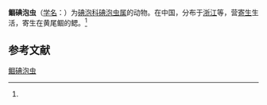 {{Speciesbox
| name = 鲴碘泡虫
| status = 
| status_system = 
| image = 
| genus = Myxobolus
| species = xenocyprisis
| authority = (Li et Wu, 1983)<ref name='id9573'>{{cite web| url =http://www.bioinfo.cn/db05/BjdwSpecies.php?action=view&id=9573| title =鲴碘泡虫| work =《中国动物物种编目数据库》| publisher =中国科学院微生物研究所| author =中国科学院动物研究所| accessdate =2009-04-16| deadurl =yes| archiveurl =https://web.archive.org/web/20160305035904/http://www.bioinfo.cn/db05/BjdwSpecies.php?action=view&id=9573| archivedate =2016-03-05}}</ref>
}}

'''鲴碘泡虫'''（[[学名|学名]]：{{lang|la|''Myxobolus xenocyprisis''}}）为[[碘泡科|碘泡科]][[碘泡虫属|碘泡虫属]]的动物。在中国，分布于[[浙江|浙江]]等，营[[寄生|寄生]]生活，寄生在黄尾鲴的鳃。<ref name='id9573'/>

== 参考文献 ==
{{reflist}}

{{Wikispecies|Myxobolus xenocyprisis}}

[[Category:碘泡虫属|鲴碘泡虫]]


{{Cnidarian-stub}}